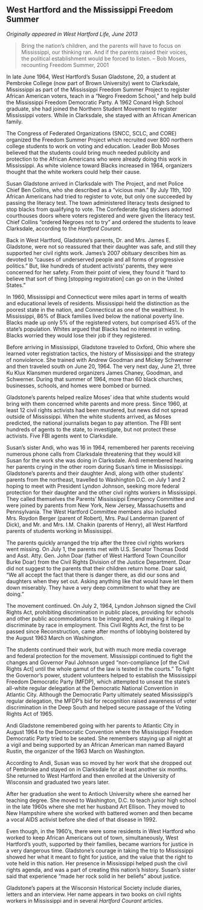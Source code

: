 ## West Hartford and the Mississippi Freedom Summer {-}

*Originally appeared in West Hartford Life, June 2013*

> Bring the nation’s children, and the parents will have to focus on Mississippi, our thinking ran. And if the parents raised their voices, the political establishment would be forced to listen.
> -- Bob Moses, recounting Freedom Summer, 2001

In late June 1964, West Hartford’s Susan Gladstone, 20, a student at Pembroke College (now part of Brown University) went to Clarksdale, Mississippi as part of the Mississippi Freedom Summer Project to register African American voters, teach in a “Negro Freedom School,” and help build the Mississippi Freedom Democratic Party. A 1962 Conard High School graduate, she had joined the Northern Student Movement to register Mississippi voters. While in Clarksdale, she stayed with an African American family.

The Congress of Federated Organizations (SNCC, SCLC, and CORE) organized the Freedom Summer Project which recruited over 800 northern college students to work on voting and education. Leader Bob Moses believed that the students could bring much needed publicity and protection to the African Americans who were already doing this work in Mississippi. As white violence toward Blacks increased in 1964, organizers thought that the white workers could help their cause.

Susan Gladstone arrived in Clarksdale with The Project, and met Police Chief Ben Collins, who she described as a “vicious man.” By July 11th, 100 African Americans had tried to register to vote, but only one succeeded by passing the literacy test. The town administered literacy tests designed to stop blacks from qualifying to vote. The Confederate flag stickers adorned courthouses doors where voters registered and were given the literacy test. Chief Collins “ordered Negroes not to try” and ordered the students to leave Clarksdale, according to the *Hartford Courant*.

Back in West Hartford, Gladstone’s parents, Dr. and Mrs. James E. Gladstone, were not so reassured that their daughter was safe, and still they supported her civil rights work. James’s 2007 obituary describes him as devoted to “causes of underserved people and all forms of progressive politics.” But, like hundreds of student activists’ parents, they were concerned for her safety. From their point of view, they found it “hard to believe that sort of thing [stopping registration] can go on in the United States.”

In 1960, Mississippi and Connecticut were miles apart in terms of wealth and educational levels of residents. Mississippi held the distinction as the poorest state in the nation, and Connecticut as one of the wealthiest. In Mississippi, 86% of Black families lived below the national poverty line. Blacks made up only 5% of the registered voters, but comprised 45% of the state’s population. Whites argued that Blacks had no interest in voting. Blacks worried they would lose their job if they registered.

Before arriving in Mississippi, Gladstone traveled to Oxford, Ohio where she learned voter registration tactics, the history of Mississippi and the strategy of nonviolence. She trained with Andrew Goodman and Mickey Schwerner and then traveled south on June 20, 1964. The very next day, June 21, three Ku Klux Klansmen murdered organizers James Chaney, Goodman, and Schwerner. During that summer of 1964, more than 60 black churches, businesses, schools, and homes were bombed or burned.

Gladstone’s parents helped realize Moses’ idea that white students would bring with them concerned white parents and more press. Since 1960, at least 12 civil rights activists had been murdered, but news did not spread outside of Mississippi. When the white students arrived, as Moses predicted, the national journalists began to pay attention. The FBI sent hundreds of agents to the state, to investigate, but not protect these activists. Five FBI agents went to Clarksdale.

Susan’s sister Andi, who was 16 in 1964, remembered her parents receiving numerous phone calls from Clarksdale threatening that they would kill Susan for the work she was doing in Clarksdale. Andi remembered hearing her parents crying in the other room during Susan’s time in Mississippi. Gladstone’s parents and their daughter Andi, along with other students’ parents from the northeast, travelled to Washington D.C. on July 1 and 2 hoping to meet with President Lyndon Johnson, seeking more federal protection for their daughter and the other civil rights workers in Mississippi. They called themselves the Parents' Mississippi Emergency Committee and were joined by parents from New York, New Jersey, Massachusetts and Pennsylvania. The West Hartford Committee members also included Mrs. Roydon Berger (parent of Robert), Mrs. Paul Landerman (parent of Dick), and Mr. and Mrs. I.M. Chaikin (parents of Henry), all West Hartford parents of students working in Mississippi.

The parents quickly arranged the trip after the three civil rights workers went missing. On July 1, the parents met with U.S. Senator Thomas Dodd and Asst. Atty. Gen. John Doar (father of West Hartford Town Councillor Burke Doar) from the Civil Rights Division of the Justice Department. Doar did not suggest to the parents that their children return home. Doar said, “We all accept the fact that there is danger there, as did our sons and daughters when they set out. Asking anything like that would have let them down miserably. They have a very deep commitment to what they are doing.”

The movement continued. On July 2, 1964, Lyndon Johnson signed the Civil Rights Act, prohibiting discrimination in public places, providing for schools and other public accommodations to be integrated, and making it illegal to discriminate by race in employment. This Civil Rights Act, the first to be passed since Reconstruction, came after months of lobbying bolstered by the August 1963 March on Washington.

The students continued their work, but with much more media coverage and federal protection for the movement. Mississippi continued to fight the changes and Governor Paul Johnson urged “non-compliance [of the Civil Rights Act] until the whole gamut of the law is tested in the courts.” To fight the Governor’s power, student volunteers helped to establish the Mississippi Freedom Democratic Party (MFDP), which attempted to unseat the state's all-white regular delegation at the Democratic National Convention in Atlantic City. Although the Democratic Party ultimately seated Mississippi's regular delegation, the MFDP's bid for recognition raised awareness of voter discrimination in the Deep South and helped secure passage of the Voting Rights Act of 1965.

Andi Gladstone remembered going with her parents to Atlantic City in August 1964 to the Democratic Convention where the Mississippi Freedom Democratic Party tried to be seated. She remembers staying up all night at a vigil and being supported by an African American man named Bayard Rustin, the organizer of the 1963 March on Washington.

According to Andi, Susan was so moved by her work that she dropped out of Pembroke and stayed on in Clarksdale for at least another six months. She returned to West Hartford and then enrolled at the University of Wisconsin and graduated two years later.

After her graduation she went to Antioch University where she earned her teaching degree. She moved to Washington, D.C. to teach junior high school in the late 1960s where she met her husband Art Ellison. They moved to New Hampshire where she worked with battered women and then became a vocal AIDS activist before she died of that disease in 1992.

Even though, in the 1960’s, there were some residents in West Hartford who worked to keep African Americans out of town, simultaneously, West Hartford’s youth, supported by their families, became warriors for justice in a very dangerous time. Gladstone’s courage in taking the trip to Mississippi showed her what it meant to fight for justice, and the value that the right to vote held in this nation. Her presence in Mississippi helped push the civil rights agenda, and was a part of creating this nation’s history. Susan’s sister said that experience “made her rock solid in her beliefs” about justice.

Gladstone’s papers at the Wisconsin Historical Society include diaries, letters and an interview. Her name appears in two books on civil rights workers in Mississippi and in several *Hartford Courant* articles.
